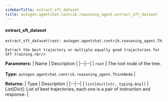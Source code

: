 ```yaml
---
sidebarTitle: extract_sft_dataset
title: autogen.agentchat.contrib.reasoning_agent.extract_sft_dataset
---
```


<code class="doc-symbol doc-symbol-heading doc-symbol-function"></code>
#### extract_sft_dataset

```python
extract_sft_dataset(root: autogen.agentchat.contrib.reasoning_agent.ThinkNode) -> list[dict[str, typing.Any]]
```

    Extract the best trajectory or multiple equally good trajectories for SFT training.<br/>

<b>Parameters:</b>
| Name | Description |
|--|--|
| `root` | The root node of the tree.<br/><br/>**Type:** `autogen.agentchat.contrib.reasoning_agent.ThinkNode` |

<b>Returns:</b>
| Type | Description |
|--|--|
| `list[dict[str, typing.Any]]` | List[Dict]: List of best trajectories, each one is a pair of instruction and response. |

<br />